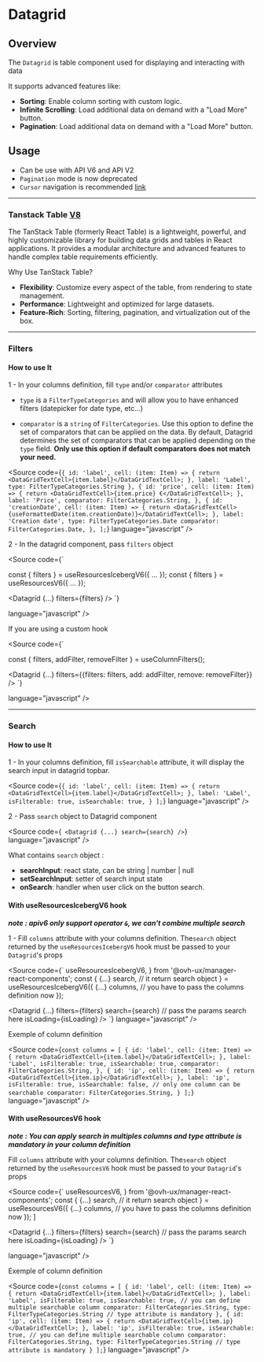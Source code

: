 
<Meta title="Components/Datagrid Cursor/Documentation" />

# Datagrid

## Overview

The `Datagrid` is table component used for displaying and interacting with data

It supports advanced features like:

- **Sorting**: Enable column sorting with custom logic.
- **Infinite Scrolling**: Load additional data on demand with a "Load More" button.
- **Pagination**: Load additional data on demand with a "Load More" button.

## Usage

- Can be use with API V6 and API V2
- `Pagination` mode is now deprecated
- `Cursor` navigation is recommended <a target="_blank" href="https://apiv2.pages.ovhcloud.tools/deep-dive/seamless/pagination/">link</a>

---

### Tanstack Table <a target="_blank" href="https://tanstack.com/table/latest/docs/introduction">V8</a>

The TanStack Table (formerly React Table) is a lightweight, powerful, and highly customizable library for building data grids and tables in React applications. It provides a modular architecture and advanced features to handle complex table requirements efficiently.

Why Use TanStack Table?

- **Flexibility**: Customize every aspect of the table, from rendering to state management.
- **Performance**: Lightweight and optimized for large datasets.
- **Feature-Rich**: Sorting, filtering, pagination, and virtualization out of the box.

---

### Filters

#### How to use It

1 - In your columns definition, fill `type` and/or `comparator` attributes

- `type` is a `FilterTypeCategories` and will allow you to have enhanced filters (datepicker for date type, etc...)

- `comparator` is a `string` of `FilterCategories`. Use this option to define the set of comparators that can be applied on the data. By default, Datagrid determines the set of comparators that can be applied depending on the `type` field. **Only use this option if default comparators does not match your need.**

<Source
  code={`
        {
            id: 'label',
            cell: (item: Item) => {
                return <DataGridTextCell>{item.label}</DataGridTextCell>;
            },
            label: 'Label',
            type: FilterTypeCategories.String
        },
        {
            id: 'price',
            cell: (item: Item) => {
                return <DataGridTextCell>{item.price} €</DataGridTextCell>;
            },
            label: 'Price',
            comparator: FilterCategories.String,
        },
        {
            id: 'creationDate',
            cell: (item: Item) => {
                return <DataGridTextCell>{useFormattedDate(item.creationDate)}</DataGridTextCell>;
            },
            label: 'Creation date',
            type: FilterTypeCategories.Date
            comparator: FilterCategories.Date,
        },
    ];
    `}
  language="javascript"
/>

2 - In the datagrid component, pass `filters` object

<Source
  code={`

const { filters } = useResourcesIcebergV6({ ... });
const { filters } = useResourcesV6({ ... });

<Datagrid
    {...}
    filters={filters}
/>
    `}

language="javascript"
/>

If you are using a custom hook

<Source
  code={`

const { filters, addFilter, removeFilter } = useColumnFilters();

<Datagrid
    {...}
    filters={{filters: filters, add: addFilter, remove: removeFilter}}
/>
    `}

language="javascript"
/>

---

### Search

#### How to use It

1 - In your columns definition, fill `isSearchable` attribute, it will display the search input in datagrid topbar.

<Source
  code={`
        {
            id: 'label',
            cell: (item: Item) => {
                return <DataGridTextCell>{item.label}</DataGridTextCell>;
            },
            label: 'Label',
            isFilterable: true,
            isSearchable: true,
        }
    ];
    `}
  language="javascript"
/>

2 - Pass `search` object to Datagrid component

<Source
  code={`
<Datagrid
    {...}
    search={search}
/>`}
  language="javascript"
/>

What contains `search` object :

- **searchInput**: react state, can be string | number | null
- **setSearchInput**: setter of search input state
- **onSearch**: handler when user click on the button search.

#### With useResourcesIcebergV6 hook

**_note : apiv6 only support operator `&`, we can't combine multiple search_**

1 - Fill `columns` attribute with your columns definition. The`search` object returned by the `useResourcesIcebergV6` hook must be passed to your `Datagrid`'s props

<Source
  code={`
  useResourcesIcebergV6,
} from '@ovh-ux/manager-react-components';
  const {
    {...}
    search, // it return search object
  } = useResourcesIcebergV6({
    {...}
    columns, // you have to pass the columns definition now
  });

<Datagrid
    {...}
    filters={filters}
    search={search} // pass the params search here
    isLoading={isLoading}
/>
    `}
  language="javascript"
/>

Exemple of column definition

<Source
  code={`
    const columns = [
        {
            id: 'label',
            cell: (item: Item) => {
                return <DataGridTextCell>{item.label}</DataGridTextCell>;
            },
            label: 'Label',
            isFilterable: true,
            isSearchable: true,
            comparator: FilterCategories.String,
        },
        {
            id: 'ip',
            cell: (item: Item) => {
                return <DataGridTextCell>{item.ip}</DataGridTextCell>;
            },
            label: 'ip',
            isFilterable: true,
            isSearchable: false, // only one column can be searchable
            comparator: FilterCategories.String,
        }
    ];
    `}
  language="javascript"
/>

#### With useResourcesV6 hook

**_note : You can apply search in multiples columns and type attribute is mandatory in your column definition_**

Fill `columns` attribute with your columns definition. The`search` object returned by the `useResourcesV6` hook must be passed to your `Datagrid`'s props

<Source
  code={`
  useResourcesV6,
} from '@ovh-ux/manager-react-components';
  const {
    {...}
    search, // it return search object
  } = useResourcesV6({
    {...}
    columns, // you have to pass the columns definition now
  });
]

<Datagrid
    {...}
    filters={filters}
    search={search} // pass the params search here
    isLoading={isLoading}
/>
`}

language="javascript"
/>

Exemple of column definition

<Source
  code={`
    const columns = [
        {
            id: 'label',
            cell: (item: Item) => {
                return <DataGridTextCell>{item.label}</DataGridTextCell>;
            },
            label: 'Label',
            isFilterable: true,
            isSearchable: true, // you can define multiple searchable column
            comparator: FilterCategories.String,
            type: FilterTypeCategories.String // type attribute is mandatory
        },
        {
            id: 'ip',
            cell: (item: Item) => {
                return <DataGridTextCell>{item.ip}</DataGridTextCell>;
            },
            label: 'ip',
            isFilterable: true,
            isSearchable: true, // you can define multiple searchable column
            comparator: FilterCategories.String,
            type: FilterTypeCategories.String // type attribute is mandatory
        }
    ];
    `}
  language="javascript"
/>
